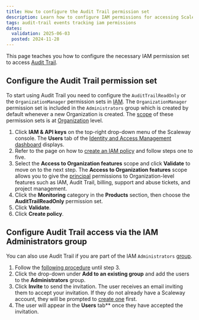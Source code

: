 ```yaml
---
title: How to configure the Audit Trail permission set
description: Learn how to configure IAM permissions for accessing Scaleway's Audit Trail, enabling event tracking across Organizations and Projects.
tags: audit-trail events tracking iam permissions
dates:
  validation: 2025-06-03
  posted: 2024-11-28
---
```


This page teaches you how to configure the necessary IAM permission set to access [Audit Trail](/audit-trail/concepts/#audit-trail).

## Configure the Audit Trail permission set

To start using Audit Trail you need to configure the `AuditTrailReadOnly` or the `OrganizationManager` permission sets in [IAM](/iam/concepts/#iam).
The `OrganizationManager` permission set is included in the `Administrators` group which is created by default whenever a new Organization is created.
The [scope](/iam/concepts/#scope) of these permission sets is at [Organization](/iam/concepts/#organization) level.

1. Click **IAM & API keys** on the top-right drop-down menu of the Scaleway console. The **Users** tab of the [Identity and Access Management dashboard](https://console.scaleway.com/iam/users) displays.
2. Refer to the page on how to [create an IAM policy](/iam/how-to/create-policy/) and follow steps one to five.
3. Select the **Access to Organization features** scope and click **Validate** to move on to the next step.
    <Message type="important">
     The **Access to Organization features** scope allows you to give the [principal](/iam/concepts/#principal) permissions to Organization-level features such as IAM, Audit Trail, billing, support and abuse tickets, and project management.
    </Message>
4. Click the **Monitoring** category in the **Products** section, then choose the **AuditTrailReadOnly** permission set.
5. Click **Validate**.
6. Click **Create policy**.

## Configure Audit Trail access via the IAM Administrators group

You can also use Audit Trail if you are part of the IAM `Administrators` [group](/iam/concepts/#group).

1. Follow the [following procedure](/iam/how-to/invite-user-to-orga/) until step 3.
2. Click the drop-down under **Add to an existing group** and add the users to the **Administrators** group.
3. Click **Invite** to send the invitation. The user receives an email inviting them to accept your invitation. If they do not already have a Scaleway account, they will be prompted to [create one](/account/how-to/create-an-account/) first.
4. The user will appear in the **Users** tab** once they have accepted the invitation.
